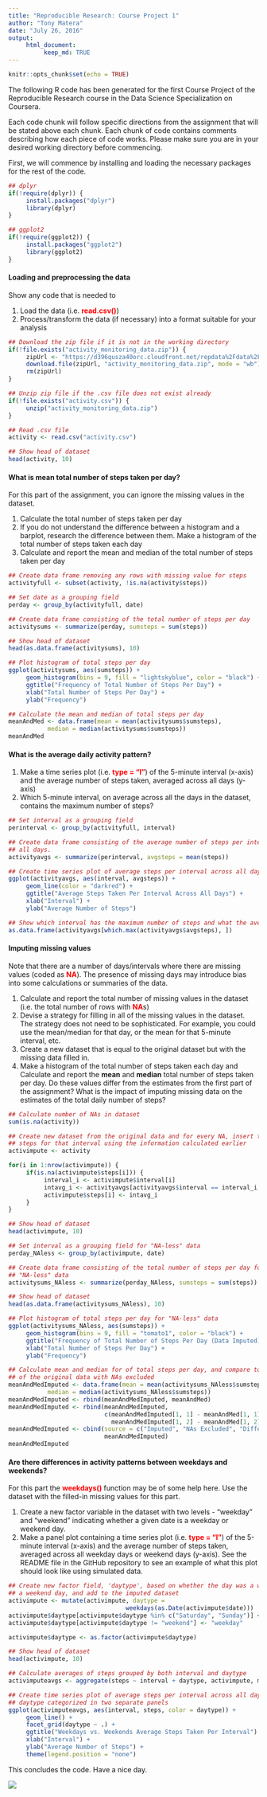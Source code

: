 ```yaml
---
title: "Reproducible Research: Course Project 1"
author: "Tony Matera"
date: "July 26, 2016"
output:
     html_document:
          keep_md: TRUE
---
```


```r
knitr::opts_chunk$set(echo = TRUE)
```

The following R code has been generated for the first Course Project of the Reproducible Research course in the Data Science Specialization on Coursera.

Each code chunk will follow specific directions from the assignment that will be stated above each chunk. Each chunk of code contains comments describing how each piece of code works. Please make sure you are in your desired working directory before commencing.

First, we will commence by installing and loading the necessary packages for the rest of the code.

```r

## dplyr
if(!require(dplyr)) {
     install.packages("dplyr")
     library(dplyr)
}

## ggplot2
if(!require(ggplot2)) {
     install.packages("ggplot2")
     library(ggplot2)
}

```
  
#### Loading and preprocessing the data

Show any code that is needed to

1. Load the data (i.e. <span style="color:red">**read.csv()**</span>)
2. Process/transform the data (if necessary) into a format suitable for your analysis

```r

## Download the zip file if it is not in the working directory
if(!file.exists("activity_monitoring_data.zip")) {
     zipUrl <- "https://d396qusza40orc.cloudfront.net/repdata%2Fdata%2Factivity.zip"
     download.file(zipUrl, "activity_monitoring_data.zip", mode = "wb")
     rm(zipUrl)
}

## Unzip zip file if the .csv file does not exist already
if(!file.exists("activity.csv")) {
     unzip("activity_monitoring_data.zip")
}

## Read .csv file
activity <- read.csv("activity.csv")

## Show head of dataset
head(activity, 10)

```
  
#### What is mean total number of steps taken per day?

For this part of the assignment, you can ignore the missing values in the dataset.

1. Calculate the total number of steps taken per day
2. If you do not understand the difference between a histogram and a barplot, research the difference between them. Make a histogram of the total number of steps taken each day
3. Calculate and report the mean and median of the total number of steps taken per day

```r

## Create data frame removing any rows with missing value for steps
activityfull <- subset(activity, !is.na(activity$steps))

## Set date as a grouping field
perday <- group_by(activityfull, date)

## Create data frame consisting of the total number of steps per day
activitysums <- summarize(perday, sumsteps = sum(steps))

## Show head of dataset
head(as.data.frame(activitysums), 10)

```



```r

## Plot histogram of total steps per day
ggplot(activitysums, aes(sumsteps)) +
     geom_histogram(bins = 9, fill = "lightskyblue", color = "black") +
     ggtitle("Frequency of Total Number of Steps Per Day") +
     xlab("Total Number of Steps Per Day") +
     ylab("Frequency")

```



```r

## Calculate the mean and median of total steps per day
meanAndMed <- data.frame(mean = mean(activitysums$sumsteps),
           median = median(activitysums$sumsteps))
meanAndMed

```
  
#### What is the average daily activity pattern?

1. Make a time series plot (i.e. <span style="color:red">**type = "l"**</span>) of the 5-minute interval (x-axis) and the average number of steps taken, averaged across all days (y-axis)
2. Which 5-minute interval, on average across all the days in the dataset, contains the maximum number of steps?

```r

## Set interval as a grouping field
perinterval <- group_by(activityfull, interval)

## Create data frame consisting of the average number of steps per interval over
## all days.
activityavgs <- summarize(perinterval, avgsteps = mean(steps))

## Create time series plot of average steps per interval across all days
ggplot(activityavgs, aes(interval, avgsteps)) +
     geom_line(color = "darkred") +
     ggtitle("Average Steps Taken Per Interval Across All Days") +
     xlab("Interval") +
     ylab("Average Number of Steps")

```



```r

## Show which interval has the maximum number of steps and what the average is
as.data.frame(activityavgs[which.max(activityavgs$avgsteps), ])

```
  
#### Imputing missing values

Note that there are a number of days/intervals where there are missing values (coded as <span style="color:red">**NA**</span>). The presence of missing days may introduce bias into some calculations or summaries of the data.

1. Calculate and report the total number of missing values in the dataset (i.e. the total number of rows with <span style="color:red">**NA**</span>s)
2. Devise a strategy for filling in all of the missing values in the dataset. The strategy does not need to be sophisticated. For example, you could use the mean/median for that day, or the mean for that 5-minute interval, etc.
3. Create a new dataset that is equal to the original dataset but with the missing data filled in.
4. Make a histogram of the total number of steps taken each day and Calculate and report the **mean** and **median** total number of steps taken per day. Do these values differ from the estimates from the first part of the assignment? What is the impact of imputing missing data on the estimates of the total daily number of steps?

```r

## Calculate number of NAs in dataset
sum(is.na(activity))

```



```r

## Create new dataset from the original data and for every NA, insert the average
## steps for that interval using the information calculated earlier
activimpute <- activity

for(i in 1:nrow(activimpute)) {
     if(is.na(activimpute$steps[i])) {
          interval_i <- activimpute$interval[i]
          intavg_i <- activityavgs[activityavgs$interval == interval_i, ]$avgsteps
          activimpute$steps[i] <- intavg_i
     }
}

## Show head of dataset
head(activimpute, 10)

```



```r

## Set interval as a grouping field for "NA-less" data
perday_NAless <- group_by(activimpute, date)

## Create data frame consisting of the total number of steps per day for
## "NA-less" data
activitysums_NAless <- summarize(perday_NAless, sumsteps = sum(steps))

## Show head of dataset
head(as.data.frame(activitysums_NAless), 10)

```



```r

## Plot histogram of total steps per day for "NA-less" data
ggplot(activitysums_NAless, aes(sumsteps)) +
     geom_histogram(bins = 9, fill = "tomato1", color = "black") +
     ggtitle("Frequency of Total Number of Steps Per Day (Data Imputed)") +
     xlab("Total Number of Steps Per Day") +
     ylab("Frequency")

```



```r

## Calculate mean and median for of total steps per day, and compare to the same
## of the original data with NAs excluded
meanAndMedImputed <- data.frame(mean = mean(activitysums_NAless$sumsteps),
           median = median(activitysums_NAless$sumsteps))
meanAndMedImputed <- rbind(meanAndMedImputed, meanAndMed)
meanAndMedImputed <- rbind(meanAndMedImputed,
                           c(meanAndMedImputed[1, 1] - meanAndMed[1, 1],
                             meanAndMedImputed[1, 2] - meanAndMed[1, 2]))
meanAndMedImputed <- cbind(source = c("Imputed", "NAs Excluded", "Difference"),
                           meanAndMedImputed)
meanAndMedImputed

```
  
#### Are there differences in activity patterns between weekdays and weekends?

For this part the <span style="color:red">**weekdays()**</span> function may be of some help here. Use the dataset with the filled-in missing values for this part.

1. Create a new factor variable in the dataset with two levels - "weekday" and "weekend" indicating whether a given date is a weekday or weekend day.
2. Make a panel plot containing a time series plot (i.e. <span style="color:red">**type = "l"**</span>) of the 5-minute interval (x-axis) and the average number of steps taken, averaged across all weekday days or weekend days (y-axis). See the README file in the GitHub repository to see an example of what this plot should look like using simulated data.

```r

## Create new factor field, 'daytype', based on whether the day was a weekday or
## a weekend day, and add to the imputed dataset
activimpute <- mutate(activimpute, daytype =
                                 weekdays(as.Date(activimpute$date)))
activimpute$daytype[activimpute$daytype %in% c("Saturday", "Sunday")] <- "weekend"
activimpute$daytype[activimpute$daytype != "weekend"] <- "weekday"

activimpute$daytype <- as.factor(activimpute$daytype)

## Show head of dataset
head(activimpute, 10)

```



```r

## Calculate averages of steps grouped by both interval and daytype
activimputeavgs <- aggregate(steps ~ interval + daytype, activimpute, mean)

## Create time series plot of average steps per interval across all days with
## daytype categorized in two separate panels
ggplot(activimputeavgs, aes(interval, steps, color = daytype)) +
     geom_line() +
     facet_grid(daytype ~ .) +
     ggtitle("Weekdays vs. Weekends Average Steps Taken Per Interval") +
     xlab("Interval") +
     ylab("Average Number of Steps") +
     theme(legend.position = "none")

```

This concludes the code. Have a nice day.

![](http://qph.cf.quoracdn.net/main-qimg-32789663a2decb28728409180650e057)